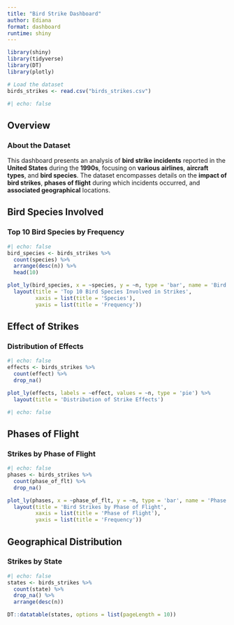 ```yaml
---
title: "Bird Strike Dashboard"
author: Ediana
format: dashboard
runtime: shiny
---  
```


```r
library(shiny)
library(tidyverse)
library(DT)
library(plotly)

# Load the dataset
birds_strikes <- read.csv("birds_strikes.csv")

#| echo: false
```

## Overview

### About the Dataset
This dashboard presents an analysis of **bird strike incidents** reported in the **United States** during the **1990s**, focusing on **various airlines**, **aircraft types**, and **bird species**. The dataset encompasses details on the **impact of bird strikes**, **phases of flight** during which incidents occurred, and **associated geographical** locations.


## Bird Species Involved


### Top 10 Bird Species by Frequency

```r
#| echo: false
bird_species <- birds_strikes %>%
  count(species) %>%
  arrange(desc(n)) %>%
  head(10)

plot_ly(bird_species, x = ~species, y = ~n, type = 'bar', name = 'Bird Species') %>%
  layout(title = 'Top 10 Bird Species Involved in Strikes',
         xaxis = list(title = 'Species'),
         yaxis = list(title = 'Frequency'))

```

## Effect of Strikes


### Distribution of Effects

```r
#| echo: false
effects <- birds_strikes %>%
  count(effect) %>%
  drop_na()

plot_ly(effects, labels = ~effect, values = ~n, type = 'pie') %>%
  layout(title = 'Distribution of Strike Effects')

#| echo: false
```

## Phases of Flight


### Strikes by Phase of Flight

```r
#| echo: false
phases <- birds_strikes %>%
  count(phase_of_flt) %>%
  drop_na()

plot_ly(phases, x = ~phase_of_flt, y = ~n, type = 'bar', name = 'Phase of Flight') %>%
  layout(title = 'Bird Strikes by Phase of Flight',
         xaxis = list(title = 'Phase of Flight'),
         yaxis = list(title = 'Frequency'))

```

## Geographical Distribution


### Strikes by State

```r
#| echo: false
states <- birds_strikes %>%
  count(state) %>%
  drop_na() %>%
  arrange(desc(n))

DT::datatable(states, options = list(pageLength = 10))
```
